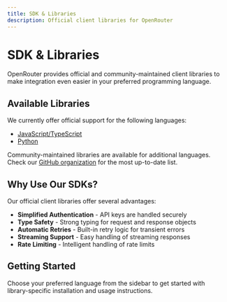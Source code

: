 ```yaml
---
title: SDK & Libraries
description: Official client libraries for OpenRouter
---
```


# SDK & Libraries

OpenRouter provides official and community-maintained client libraries to make integration even easier in your preferred programming language.

## Available Libraries

We currently offer official support for the following languages:

- [JavaScript/TypeScript](/docs/sdk/javascript)
- [Python](/docs/sdk/python)

Community-maintained libraries are available for additional languages. Check our [GitHub organization](https://github.com/openrouter) for the most up-to-date list.

## Why Use Our SDKs?

Our official client libraries offer several advantages:

- **Simplified Authentication** - API keys are handled securely
- **Type Safety** - Strong typing for request and response objects
- **Automatic Retries** - Built-in retry logic for transient errors
- **Streaming Support** - Easy handling of streaming responses
- **Rate Limiting** - Intelligent handling of rate limits

## Getting Started

Choose your preferred language from the sidebar to get started with library-specific installation and usage instructions.
